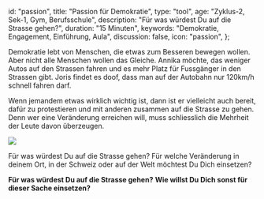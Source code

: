 
  id: "passion",
  title: "Passion für Demokratie",
  type: "tool",
  age: "Zyklus-2, Sek-1, Gym, Berufsschule",
  description: "Für was würdest Du auf die Strasse gehen?",
  duration: "15 Minuten",
  keywords: "Demokratie, Engagement, Einführung, Aula",
  discussion: false,
  icon: "passion",
};

Demokratie lebt von Menschen, die etwas zum Besseren bewegen wollen.
Aber nicht alle Menschen wollen das Gleiche. Annika möchte, das weniger Autos
auf den Strassen fahren und es mehr Platz für Fussgänger in den Strassen gibt.
Joris findet es doof, dass man auf der Autobahn nur 120km/h schnell fahren darf.

Wenn jemandem etwas wirklich wichtig ist, dann ist er vielleicht auch bereit, dafür zu protestieren
und mit anderen zusammen auf die Strasse zu gehen. Denn wer eine Veränderung erreichen will, muss
schliesslich die Mehrheit der Leute davon überzeugen.

<Image
  src="/content/demonstration.jpg"
  desc="Klimastreik in Bern, Mai 2019. Bild: Wikipedia"
/>

Für was würdest Du auf die Strasse gehen? Für welche Veränderung in deinem Ort,
in der Schweiz oder auf der Welt möchtest Du Dich einsetzen?

<Quest>
  <Question>
    <b>Für was würdest Du auf die Strasse gehen?</b>
    <Textfield id="1" rows={2} />
  </Question>
  <Question>
    <b>Wie willst Du Dich sonst für dieser Sache einsetzen?</b>
    <Textfield id="2" rows={2} />
  </Question>
</Quest>
